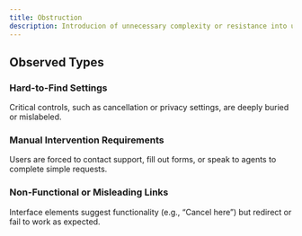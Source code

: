 ```yaml
---
title: Obstruction
description: Introducion of unnecessary complexity or resistance into user flows, particularly those related to cancellation, data deletion, or account changes. It delays or deters users from completing undesired actions.
---
```


## Observed Types

### Hard-to-Find Settings
Critical controls, such as cancellation or privacy settings, are deeply buried or mislabeled.

### Manual Intervention Requirements
Users are forced to contact support, fill out forms, or speak to agents to complete simple requests.

### Non-Functional or Misleading Links
Interface elements suggest functionality (e.g., “Cancel here”) but redirect or fail to work as expected.

